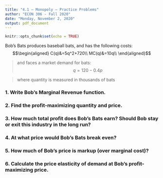 ```yaml
---
title: "4.1 — Monopoly — Practice Problems"
author: "ECON 306 - Fall 2020"
date: "Monday, November 2, 2020"
output: pdf_document
---
```


```r
knitr::opts_chunk$set(echo = TRUE)
```


Bob's Bats produces baseball bats, and has the following costs:
$$\begin{aligned}
C(q)&=5q^2+720\\
MC(q)&=10q\\	
\end{aligned}$$

> and faces a market demand for bats: 
$$q = 120-0.4p$$

> where quantity is measured in thousands of bats

### 1. Write Bob's Marginal Revenue function.

### 2. Find the profit-maximizing quantity and price.

### 3. How much total profit does Bob's Bats earn? Should Bob stay or exit this industry in the long run?

### 4. At what price would Bob's Bats break even?

### 5. How much of Bob's price is markup (over marginal cost)?

### 6. Calculate the price elasticity of demand at Bob's profit-maximizing price.
